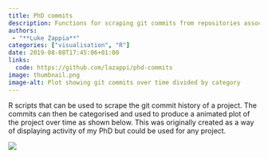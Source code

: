 ```yaml
---
title: PhD commits
description: Functions for scraping git commits from repositories associated with a PhD (or anything else) and plotting them
authors:
 - "**Luke Zappia**"
categories: ["visualisation", "R"]
date: 2019-08-08T17:45:06+01:00
links:
  code: https://github.com/lazappi/phd-commits
image: thumbnail.png
image-alt: Plot showing git commits over time divided by category
---
```


R scripts that can be used to scrape the git commit history of a project.
The commits can then be categorised and used to produce a animated plot of the project over time as shown below.
This was originally created as a way of displaying activity of my PhD but could be used for any project.

![](https://raw.githubusercontent.com/lazappi/phd-commits/master/phd_commits.gif)
